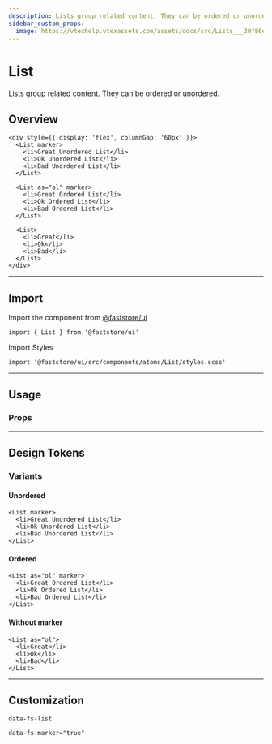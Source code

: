 ```yaml
---
description: Lists group related content. They can be ordered or unordered.
sidebar_custom_props:
  image: https://vtexhelp.vtexassets.com/assets/docs/src/Lists___30f86e23fa668d02441cd1173fc000a9.png
---
```



# List

Lists group related content. They can be ordered or unordered.

## Overview

```tsx live
<div style={{ display: 'flex', columnGap: '60px' }}>
  <List marker>
    <li>Great Unordered List</li>
    <li>Ok Unordered List</li>
    <li>Bad Unordered List</li>
  </List>

  <List as="ol" marker>
    <li>Great Ordered List</li>
    <li>Ok Ordered List</li>
    <li>Bad Ordered List</li>
  </List>

  <List>
    <li>Great</li>
    <li>Ok</li>
    <li>Bad</li>
  </List>
</div>
```

---

## Import

Import the component from <a href="https://www.faststore.dev/reference/ui/get-started-faststore-ui">@faststore/ui</a>

```tsx
import { List } from '@faststore/ui'
```

Import Styles

```tsx
import '@faststore/ui/src/components/atoms/List/styles.scss'
```

---

## Usage

### Props

<PropsSection name="List" />

---

## Design Tokens

<TokenTable>
  <TokenRow token="--fs-list-style-unordered" value="initial" />
  <TokenRow token="--fs-list-style-ordered" value="decimal" />
</TokenTable>

### Variants

#### Unordered

```tsx live
<List marker>
  <li>Great Unordered List</li>
  <li>Ok Unordered List</li>
  <li>Bad Unordered List</li>
</List>
```

#### Ordered

```tsx live
<List as="ol" marker>
  <li>Great Ordered List</li>
  <li>Ok Ordered List</li>
  <li>Bad Ordered List</li>
</List>
```

#### Without marker

```tsx live
<List as="ol">
  <li>Great</li>
  <li>Ok</li>
  <li>Bad</li>
</List>
```

---

## Customization

`data-fs-list`

`data-fs-marker="true"`
